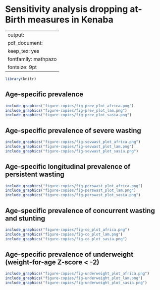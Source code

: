 # Sensitivity analysis dropping at-Birth measures in Kenaba {#no-kenaba}

---
output:
  pdf_document:
    keep_tex: yes
fontfamily: mathpazo
fontsize: 9pt
---

\raggedright





```r
library(knitr)

```

## Age-specific prevalence

```r
include_graphics("figure-copies/fig-prev_plot_africa.png")
include_graphics("figure-copies/fig-prev_plot_lam.png")
include_graphics("figure-copies/fig-prev_plot_sasia.png")
```



<!-- ## Age-specific incidence -->

<!-- ```{r, echo = FALSE} -->
<!-- include_graphics("figure-copies/fig-wast-ci-no-Kenaba-BW.png") -->

<!-- ``` -->

<!-- ## Age-specific incidence rate -->

<!-- ```{r, echo = FALSE} -->
<!-- include_graphics("figure-copies/fig-wast-ir-no-Kenaba-BW.png") -->

<!-- ``` -->

<!-- ## Age-specific recovery -->

<!-- ```{r, echo = FALSE} -->
<!-- include_graphics("figure-copies/fig-wast-rec-no-Kenaba-BW.png") -->

<!-- ``` -->

## Age-specific prevalence of severe wasting

```r
include_graphics("figure-copies/fig-sevwast_plot_africa.png")
include_graphics("figure-copies/fig-sevwast_plot_lam.png")
include_graphics("figure-copies/fig-sevwast_plot_sasia.png")
```

## Age-specific longitudinal prevalence of persistent wasting

```r
include_graphics("figure-copies/fig-perswast_plot_africa.png")
include_graphics("figure-copies/fig-perswast_plot_lam.png")
include_graphics("figure-copies/fig-perswast_plot_sasia.png")

```

## Age-specific prevalence of concurrent wasting and stunting

```r
include_graphics("figure-copies/fig-co_plot_africa.png")
include_graphics("figure-copies/fig-co_plot_lam.png")
include_graphics("figure-copies/fig-co_plot_sasia.png")

```

## Age-specific prevalence of underweight (weight-for-age Z-score < -2)

```r
include_graphics("figure-copies/fig-underweight_plot_africa.png")
include_graphics("figure-copies/fig-underweight_plot_lam.png")
include_graphics("figure-copies/fig-underweight_plot_sasia.png")

```



